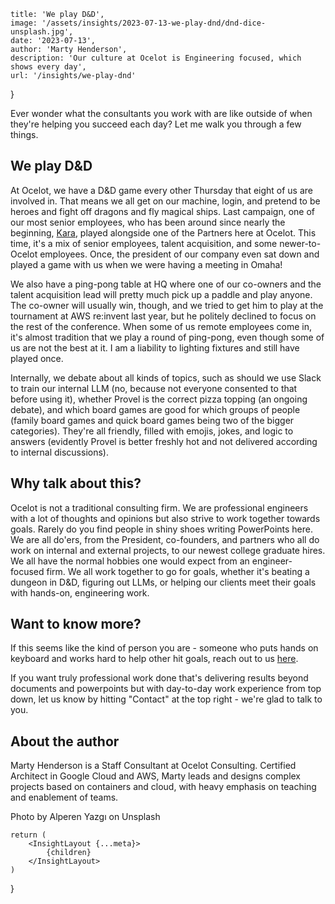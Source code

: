 
    title: 'We play D&D',
    image: '/assets/insights/2023-07-13-we-play-dnd/dnd-dice-unsplash.jpg',
    date: '2023-07-13',
    author: 'Marty Henderson',
    description: 'Our culture at Ocelot is Engineering focused, which shows every day',
    url: '/insights/we-play-dnd'
}

Ever wonder what the consultants you work with are like outside of when they're helping you succeed each day? 
Let me walk you through a few things.

## We play D&D

At Ocelot, we have a D&D game every other Thursday that eight of us are involved in.
That means we all get on our machine, login, and pretend to be heroes and fight off dragons and fly magical ships. 
Last campaign, one of our most senior employees, who has been around since nearly the beginning, [Kara](https://www.youtube.com/watch?v=kaVZtFxNx6Q), played alongside one of the Partners here at Ocelot. 
This time, it's a mix of senior employees, talent acquisition, and some newer-to-Ocelot employees. 
Once, the president of our company even sat down and played a game with us when we were having a meeting in Omaha!

We also have a ping-pong table at HQ where one of our co-owners and the talent acquisition lead will pretty much pick up a paddle and play anyone. 
The co-owner will usually win, though, and we tried to get him to play at the tournament at AWS re:invent last year, but he politely declined to focus on the rest of the conference. 
When some of us remote employees come in, it's almost tradition that we play a round of ping-pong, even though some of us are not the best at it. 
I am a liability to lighting fixtures and still have played once.

Internally, we debate about all kinds of topics, such as should we use Slack to train our internal LLM (no, because not everyone consented to that before using it), whether Provel is the correct pizza topping (an ongoing debate), and which board games are good for which groups of people (family board games and quick board games being two of the bigger categories). 
They're all friendly, filled with emojis, jokes, and logic to answers (evidently Provel is better freshly hot and not delivered according to internal discussions). 

## Why talk about this?

Ocelot is not a traditional consulting firm. We are professional engineers with a lot of thoughts and opinions but also strive to work together towards goals. 
Rarely do you find people in shiny shoes writing PowerPoints here. 
We are all do'ers, from the President, co-founders, and partners who all do work on internal and external projects, to our newest college graduate hires. 
We all have the normal hobbies one would expect from an engineer-focused firm. 
We all work together to go for goals, whether it's beating a dungeon in D&D, figuring out LLMs, or helping our clients meet their goals with hands-on, engineering work.

## Want to know more?

If this seems like the kind of person you are - someone who puts hands on keyboard and works hard to help other hit goals, reach out to us [here](https://www.ocelotconsulting.com/careers).

If you want truly professional work done that's delivering results beyond documents and powerpoints but with day-to-day work experience from top down, let us know by hitting "Contact" at the top right - we're glad to talk to you.

## About the author

Marty Henderson is a Staff Consultant at Ocelot Consulting. 
Certified Architect in Google Cloud and AWS, Marty leads and designs complex projects based on containers and cloud, with heavy emphasis on teaching and enablement of teams.

Photo by Alperen Yazgı on Unsplash

    return (
        <InsightLayout {...meta}>
            {children}
        </InsightLayout>
    )
}
  